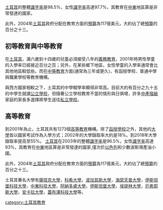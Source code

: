 [[土耳其|土耳其]]的整體[[識字率|識字率]]是98.5%，女性[[識字率|識字率]]高達97.7%，其教育在[[中東|中東]]地區算是非常發達的國家。

此外，2004年[[土耳其|土耳其]]政府分配在教育方面的[[預算|預算]]為117億美元，大約佔了總[[預算|預算]]的百分之十三。

==初等教育與中等教育==
在[[土耳其|土耳其]]，滿六歲到十四歲的兒童必須接受八年的[[義務教育|義務教育]]，2001年時男性學童的入學率已經接近百分之百；另外，在某些鄉下地區，女性學童的入學率通常會比其他地區較低些。而在[[中等教育|中等教育]]方面(通常為三年或更久)，有函授學校、普通中學與職業學校等教育機構。

與西方國家相較之下，土耳其的中學輟學率顯得非常高。目前大約有百分之九十五的中學生就讀[[公立學校|公立學校]]，但隨著公立學校教育不當的情形與日俱增，許多[[中產階級|中產階級]]家庭的家長多選擇將學生送往[[私立學校|私立學校]]。

==高等教育==
到2001年為止，土耳其共有1273個[[高等教育|高等教育]]機構。除了[[函授學校|函授學校]]之外，其他的[[大學|大學]]皆以國家考試作為入學方式；2002年的大學錄取率大約是18%。到2018年大學錄取率提高至55%。
[[土耳其|土耳其]]在2003年的整體[[識字率|識字率]]是96.5%，女性[[識字率|識字率]]高達93%，其教育在[[中東|中東]]地區算是非常發達的國家,僅次於[[以色列|以色列]]和少數波斯灣產油小國。

此外，2004年[[土耳其|土耳其]]政府分配在教育方面的[[預算|預算]]為117億美元，大約佔了總[[預算|預算]]的百分之十三。

土耳其著名大學有[[薩班克大學|薩班克大學]]，[[科希大學|科希大學]]，[[波加其斯大學|波加其斯大學]]，[[海瑟天普大學|海瑟天普大學]]，[[伊斯坦堡科技大學|伊斯坦堡科技大學]]，[[中東科技大學|中東科技大學]]，[[阿納多盧大學|阿納多盧大學]]，[[伊斯坦堡大學|伊斯坦堡大學]]，[[埃提林大學|埃提林大學]]，[[厄希耶斯大學|厄希耶斯大學]]，[[安卡拉大學|安卡拉大學]]，[[蓋布澤科技大學|蓋布澤科技大學]]等。



{{欧洲题目|教育}}
{{亞洲各國教育}}
[[category:土耳其教育|category:土耳其教育]]